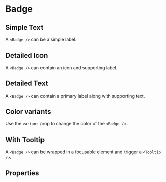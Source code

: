
<Meta of={BadgeStories} />

# Badge

## Simple Text

A `<Badge />` can be a simple label.

<Canvas of={BadgeStories.SimpleText} />

## Detailed Icon

A `<Badge />` can contain an icon and supporting label.

<Canvas of={BadgeStories.DetailedIcon} />

## Detailed Text

A `<Badge />` can contain a primary label along with supporting text.

<Canvas of={BadgeStories.DetailedText} />

## Color variants

Use the `variant` prop to change the color of the `<Badge />`.

<Canvas of={BadgeStories.ColorVariants} />

## With Tooltip

A `<Badge />` can be wrapped in a focusable element and trigger a `<Tooltip />`.

<Canvas of={BadgeStories.WithTooltip} />

## Properties

<ArgTypes of={Badge} />
